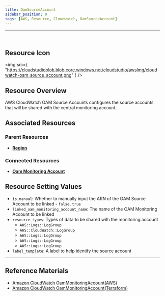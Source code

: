 ```yaml
---
title: OamSourceAccount
sidebar_position: 0
tags: [AWS, Resource, Cloudwatch, OamSourceAccount]
---
```


<hr />
<br />

## Resource Icon

<img
    src={
        "https://cloudstudioblob.blob.core.windows.net/cloudstudio/awsImg/cloudwatch-oam_source_account.png"
    }
/>

## Resource Overview

AWS CloudWatch OAM Source Accounts configures the source accounts that will be shared with the central monitoring account.

## Associated Resources

### Parent Resources

-   [**Region**](https://docs.cstudio.app/docs/resource/aws/Base/Region)

### Connected Resources

-   [**Oam Monitoring Account**](https://docs.cstudio.app/docs/resource/aws/Cloudwatch/OamMonitoringAccount)

## Resource Setting Values

-   `is_manual`: Whether to manually input the ARN of the OAM Source Account to be linked - `false`, `true`
-   `linked_oam_monitoring_account_name`: The name of the OAM Monitoring Account to be linked
-   `resource_types`: Types of data to be shared with the monitoring account
    -   `AWS::Logs::LogGroup`
    -   `AWS::CloudWatch::LogGroup`
    -   `AWS::Logs::LogGroup`
    -   `AWS::Logs::LogGroup`
    -   `AWS::Logs::LogGroup`
-   `label_template`: A label to help identify the source account




---

## Reference Materials

-   [Amazon CloudWatch OamMonitoringAccount(AWS)](https://docs.aws.amazon.com/AmazonCloudWatch/latest/monitoring/CloudWatch-Unified-Cross-Account-Setup.html#Unified-Cross-Account-Setup-ConfigureSourceAccount)
-   [Amazon CloudWatch OamMonitoringAccount(Terraform)](https://registry.terraform.io/providers/hashicorp/aws/latest/docs/resources/oam_link)

